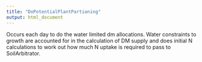 ```yaml
---
title: "DoPotentialPlantPartioning"
output: html_document
---
```



Occurs each day to do the water limited dm allocations. Water constraints to growth are accounted for in the calculation of DM supply and does initial N calculations to work out how much N uptake is required to pass to SoilArbitrator.
